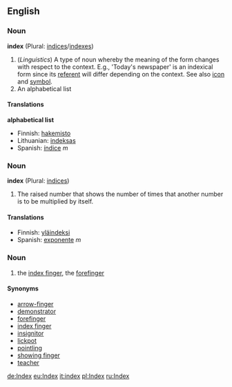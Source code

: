 ==English==

===Noun===
'''index''' (Plural: [[indices]]/[[indexes]])

#(''Linguistics'') A type of noun whereby the meaning of the form changes with respect to the context. E.g., 'Today's newspaper' is an indexical form since its [[referent]] will differ depending on the context. See also [[icon]] and [[symbol]].
#An alphabetical list


====Translations====
'''alphabetical list'''
*Finnish: [[hakemisto]]
*Lithuanian: [[indeksas]]
*Spanish: [[índice]] ''m''

===Noun===
'''index''' (Plural: [[indices]])

#The raised number that shows the number of times that another number is to be multiplied by itself.

====Translations====
*Finnish: [[yläindeksi]]
*Spanish: [[exponente]] ''m''

===Noun===
# the [[index finger]], the [[forefinger]]
====Synonyms====
*[[arrow-finger]]
*[[demonstrator]]
*[[forefinger]]
*[[index finger]]
*[[insignitor]]
*[[lickpot]]
*[[pointling]]
*[[showing finger]]
*[[teacher]]

[[de:Index]]
[[eu:Index]]
[[it:index]]
[[pl:Index]]
[[ru:Index]]